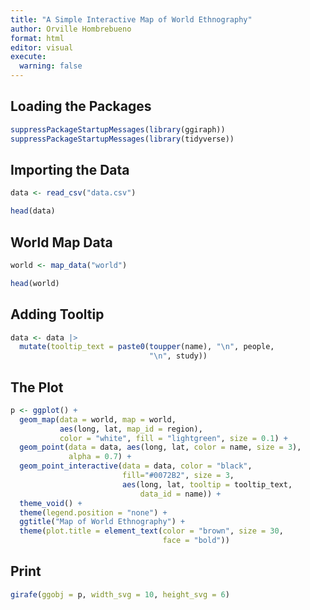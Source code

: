 ```yaml
---
title: "A Simple Interactive Map of World Ethnography"
author: Orville Hombrebueno
format: html
editor: visual
execute: 
  warning: false
---
```


## Loading the Packages

```r
suppressPackageStartupMessages(library(ggiraph))
suppressPackageStartupMessages(library(tidyverse))
```

## Importing the Data

```r
data <- read_csv("data.csv")
```

```r
head(data)
```

## World Map Data

```r
world <- map_data("world")
```

```r
head(world)
```

## Adding Tooltip

```r
data <- data |>
  mutate(tooltip_text = paste0(toupper(name), "\n", people,
                               "\n", study))
```

## The Plot

```r
p <- ggplot() +
  geom_map(data = world, map = world, 
           aes(long, lat, map_id = region),
           color = "white", fill = "lightgreen", size = 0.1) +
  geom_point(data = data, aes(long, lat, color = name, size = 3),
             alpha = 0.7) +
  geom_point_interactive(data = data, color = "black",
                         fill="#0072B2", size = 3,
                         aes(long, lat, tooltip = tooltip_text,
                             data_id = name)) +
  theme_void() +
  theme(legend.position = "none") +
  ggtitle("Map of World Ethnography") +
  theme(plot.title = element_text(color = "brown", size = 30,
                                  face = "bold"))
```

## Print

```r
girafe(ggobj = p, width_svg = 10, height_svg = 6)
```

```         
```
